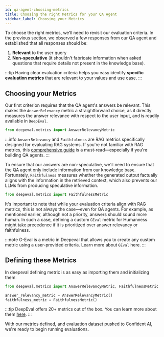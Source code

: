 ```yaml
---
id: qa-agent-choosing-metrics
title: Choosing the right Metrics for your QA Agent
sidebar_label: Choosing your Metrics
---
```


To choose the right metrics, we'll need to revisit our evaluation criteria. In the previous section, we observed a few responses from our QA agent and established that all responses should be:

1. **Relevant** to the user query
2. **Non-speculative** (it shouldn't fabricate information when asked questions that require details not present in the knowledge base).

:::tip
Having clear evaluation criteria helps you easy identify **specific evaluation metrics** that are relevant to your values and use case.
:::

## Choosing your Metrics

Our first criterion requires that the QA agent's answers be relevant. This makes the `AnswerRelevancy` metric a straightforward choice, as it directly measures the answer relevance with respect to the user input, and is readily available in `DeepEval`.

```python
from deepeval.metrics import AnswerRelevancyMetric
```

:::info
`AnswerRelevancy` and `Faithfulness` are RAG metrics specifically designed for evaluating RAG systems. If you're not familiar with RAG metrics, this [comprehensive guide](/guides/guides-rag-evaluation) is a must-read—especially if you're building QA agents.
:::

To ensure that our answers are non-speculative, we'll need to ensure that the QA agent only include information from our knowledge base. Fortunately, `Faithfulness` measures whether the generated output factually aligns with the information in the retrieved context, which also prevents our LLMs from producing speculative information.

```python
from deepeval.metrics import FaithfulnessMetric
```

It's important to note that while your evaluation criteria align with RAG metrics, this is not always the case—even for QA agents. For example, as mentioned earlier, although not a priority, answers should sound more human. In such a case, defining a custom `GEval` metric for Humanness might take precedence if it is prioritized over answer relevancy or faithfulness.

:::note
G-Eval is a metric in Deepeval that allows you to create any custom metric using a user-provided criteria. Learn more about `GEval` here.
:::

## Defining these Metrics

In deepeval defining metric is as easy as importing them and initializing them:

```python
from deepeval.metrics import AnswerRelevancyMetric, FaithfulnessMetric

answer_relevancy_metric = AnswerRelevancyMetric()
faithfulness_metric = FaithfulnessMetric()
```

:::tip
DeepEval offers 20+ metrics out of the box. You can learn more about them [here](#).
:::

With our metrics defined, and evaluation dataset pushed to Confident AI, we're ready to begin running evaluations.
